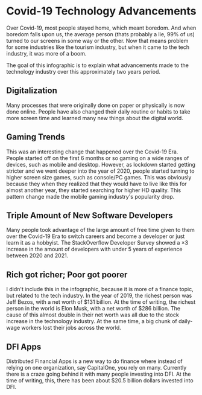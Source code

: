 # Covid-19 Technology Advancements

Over Covid-19, most people stayed home, which meant boredom. And when boredom falls upon us, the average person
(thats probably a lie, 99% of us) turned to our screens in some way or the other. Now that means problem for
some industries like the tourism industry, but when it came to the tech industry, it was more of a boom.

The goal of this infographic is to explain what advancements made to the technology industry over this approximately
two years period.

## Digitalization

Many processes that were originally done on paper or physically is now done online. People have also changed their
daily routine or habits to take more screen time and learned many new things about the digital world.

## Gaming Trends

This was an interesting change that happened over the Covid-19 Era. People started off on the first 6 months or so
gaming on a wide ranges of devices, such as mobile and desktop. However, as lockdown started getting stricter and
we went deeper into the year of 2020, people started turning to higher screen size games, such as console/PC games.
This was obviously because they when they realized that they would have to live like this for almost another year,
they started searching for higher HD quality. This pattern change made the mobile gaming industry's popularity
drop.

## Triple Amount of New Software Developers

Many people took advantage of the large amount of free time given to them over the Covid-19 Era to switch careers
and become a developer or just learn it as a hobbyist. The StackOverflow Developer Survey showed a ×3 increase
in the amount of developers with under 5 years of experience between 2020 and 2021.

## Rich got richer; Poor got poorer

I didn't include this in the infographic, because it is more of a finance topic, but related to the tech industry.
In the year of 2019, the richest person was Jeff Bezos, with a net worth of $131 billion. At the time of writing,
the richest person in the world is Elon Musk, with a net worth of $286 billion. The cause of this almost
double in their net worth was all due to the stock increase in the technology industry. At the same time, a big chunk
of daily-wage workers lost their jobs across the world.

## DFI Apps

Distributed Financial Apps is a new way to do finance where instead of relying on one organization, say CapitalOne,
you rely on many. Currently there is a craze going behind it with many people investing into DFI. At the time of writing,
this, there has been about $20.5 billion dollars invested into DFI.
